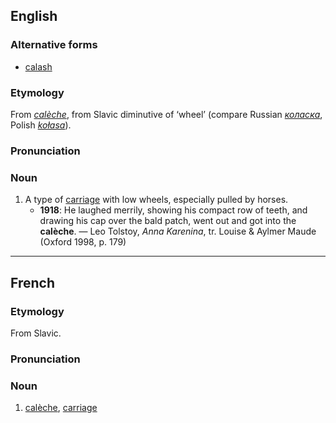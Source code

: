 ==English==
===Alternative forms===
*[[calash]]

===Etymology===
From {{F.}} ''[[#French|calèche]]'', from Slavic diminutive of ‘wheel’ (compare Russian ''[[коласка]]'', Polish ''[[kołasa]]'').

===Pronunciation===
{{IPA|/kəˈlɛʃ/}}

===Noun===
{{en-noun}}

# A type of [[carriage]] with low wheels, especially pulled by horses.
#*'''1918''': He laughed merrily, showing his compact row of teeth, and drawing his cap over the bald patch, went out and got into the '''calèche'''. — Leo Tolstoy, ''Anna Karenina'', tr. Louise & Aylmer Maude (Oxford 1998, p. 179)

----

==French==
===Etymology===
From Slavic.

===Pronunciation===
{{IPA|/kalɛʃ/}}

===Noun===
{{fr-noun|f}}

# [[#English|calèche]], [[carriage]]
